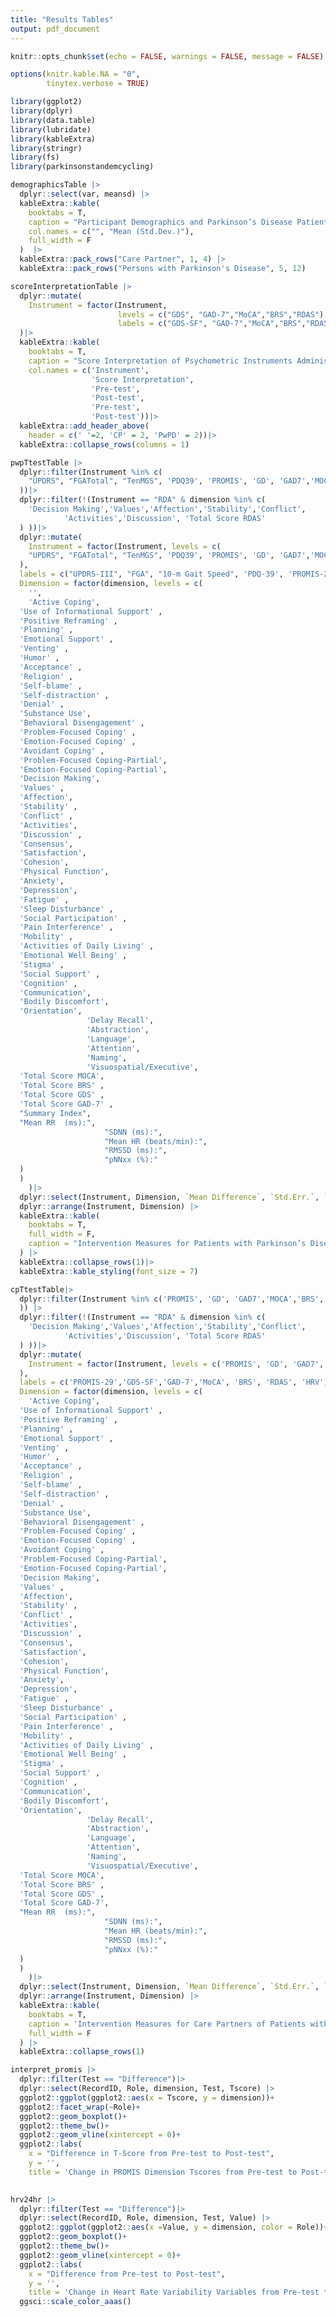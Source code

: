 ```yaml
---
title: "Results Tables"
output: pdf_document
---
```


```r
knitr::opts_chunk$set(echo = FALSE, warnings = FALSE, message = FALSE)

options(knitr.kable.NA = "0",
        tinytex.verbose = TRUE)

library(ggplot2)
library(dplyr)
library(data.table)
library(lubridate)
library(kableExtra)
library(stringr)
library(fs)
library(parkinsonstandemcycling)
```

```r
demographicsTable |>
  dplyr::select(var, meansd) |>
  kableExtra::kable(
    booktabs = T,
    caption = "Participant Demographics and Parkinson’s Disease Patient Clinical Measures",
    col.names = c("", "Mean (Std.Dev.)"),
    full_width = F
  )  |>
  kableExtra::pack_rows("Care Partner", 1, 4) |>
  kableExtra::pack_rows("Persons with Parkinson's Disease", 5, 12)
```

```r
scoreInterpretationTable |>
  dplyr::mutate(
    Instrument = factor(Instrument,
                        levels = c("GDS", "GAD-7","MoCA","BRS","RDAS"),
                        labels = c("GDS-SF", "GAD-7","MoCA","BRS","RDAS"))
  )|>
  kableExtra::kable(
    booktabs = T,
    caption = "Score Interpretation of Psychometric Instruments Administered",
    col.names = c('Instrument',
                  'Score Interpretation',
                  'Pre-test',
                  'Post-test',
                  'Pre-test',
                  'Post-test'))|>
  kableExtra::add_header_above(
    header = c(' '=2, 'CP' = 2, 'PwPD' = 2))|>
  kableExtra::collapse_rows(columns = 1)
```

```r
pwpTtestTable |>
  dplyr::filter(Instrument %in% c(
    "UPDRS", "FGATotal", "TenMGS", 'PDQ39', 'PROMIS', 'GD', 'GAD7','MOCA','BRS', 'RDA', 'HRV'
  ))|>
  dplyr::filter(!(Instrument == "RDA" & dimension %in% c(
    'Decision Making','Values','Affection','Stability','Conflict',
            'Activities','Discussion', 'Total Score RDAS'
  ) ))|>
  dplyr::mutate(
    Instrument = factor(Instrument, levels = c(
    "UPDRS", "FGATotal", "TenMGS", 'PDQ39', 'PROMIS', 'GD', 'GAD7','MOCA','BRS', 'RDA', 'HRV'
  ),
  labels = c("UPDRS-III", "FGA", "10-m Gait Speed", 'PDQ-39', 'PROMIS-29','GDS-SF','GAD-7','MoCA', 'BRS', 'RDAS', 'HRV')),
  Dimension = factor(dimension, levels = c(
    '',
    'Active Coping',
  'Use of Informational Support' ,
  'Positive Reframing' ,
  'Planning' ,
  'Emotional Support' ,
  'Venting' ,
  'Humor' ,
  'Acceptance' ,
  'Religion' ,
  'Self-blame' ,
  'Self-distraction' ,
  'Denial' ,
  'Substance Use',
  'Behavioral Disengagement' ,
  'Problem-Focused Coping' ,
  'Emotion-Focused Coping' ,
  'Avoidant Coping' ,
  'Problem-Focused Coping-Partial',
  'Emotion-Focused Coping-Partial',
  'Decision Making',
  'Values' ,
  'Affection',
  'Stability' ,
  'Conflict' ,
  'Activities',
  'Discussion' ,
  'Consensus',
  'Satisfaction',
  'Cohesion',
  'Physical Function',
  'Anxiety',
  'Depression',
  'Fatigue' ,
  'Sleep Disturbance' ,
  'Social Participation' ,
  'Pain Interference' ,
  'Mobility' ,
  'Activities of Daily Living' ,
  'Emotional Well Being' ,
  'Stigma' ,
  'Social Support' ,
  'Cognition' ,
  'Communication',
  'Bodily Discomfort',
  'Orientation',
                 'Delay Recall',
                 'Abstraction',
                 'Language',
                 'Attention',
                 'Naming',
                 'Visuospatial/Executive',
  'Total Score MOCA',
  'Total Score BRS' ,
  'Total Score GDS' ,
  'Total Score GAD-7' ,
  "Summary Index",
  "Mean RR  (ms):",
                     "SDNN (ms):",
                     "Mean HR (beats/min):",
                     "RMSSD (ms):",
                     "pNNxx (%):"
  )
  )
    )|>
  dplyr::select(Instrument, Dimension, `Mean Difference`, `Std.Err.`, `95% CI`, `p-value`, t, df)|>
  dplyr::arrange(Instrument, Dimension) |>
  kableExtra::kable(
    booktabs = T,
    full_width = F,
    caption = "Intervention Measures for Patients with Parkinson’s Disease"
  ) |>
  kableExtra::collapse_rows(1)|>
  kableExtra::kable_styling(font_size = 7)
```

```r
cpTtestTable|>
  dplyr::filter(Instrument %in% c('PROMIS', 'GD', 'GAD7','MOCA','BRS', 'RDA', 'HRV'
  )) |>
  dplyr::filter(!(Instrument == "RDA" & dimension %in% c(
    'Decision Making','Values','Affection','Stability','Conflict',
            'Activities','Discussion', 'Total Score RDAS'
  ) ))|>
  dplyr::mutate(
    Instrument = factor(Instrument, levels = c('PROMIS', 'GD', 'GAD7','MOCA','BRS', 'RDA', "HRV"
  ),
  labels = c('PROMIS-29','GDS-SF','GAD-7','MoCA', 'BRS', 'RDAS', 'HRV')),
  Dimension = factor(dimension, levels = c(
    'Active Coping',
  'Use of Informational Support' ,
  'Positive Reframing' ,
  'Planning' ,
  'Emotional Support' ,
  'Venting' ,
  'Humor' ,
  'Acceptance' ,
  'Religion' ,
  'Self-blame' ,
  'Self-distraction' ,
  'Denial' ,
  'Substance Use',
  'Behavioral Disengagement' ,
  'Problem-Focused Coping' ,
  'Emotion-Focused Coping' ,
  'Avoidant Coping' ,
  'Problem-Focused Coping-Partial',
  'Emotion-Focused Coping-Partial',
  'Decision Making',
  'Values' ,
  'Affection',
  'Stability' ,
  'Conflict' ,
  'Activities',
  'Discussion' ,
  'Consensus',
  'Satisfaction',
  'Cohesion',
  'Physical Function',
  'Anxiety',
  'Depression',
  'Fatigue' ,
  'Sleep Disturbance' ,
  'Social Participation' ,
  'Pain Interference' ,
  'Mobility' ,
  'Activities of Daily Living' ,
  'Emotional Well Being' ,
  'Stigma' ,
  'Social Support' ,
  'Cognition' ,
  'Communication',
  'Bodily Discomfort',
  'Orientation',
                 'Delay Recall',
                 'Abstraction',
                 'Language',
                 'Attention',
                 'Naming',
                 'Visuospatial/Executive',
  'Total Score MOCA',
  'Total Score BRS' ,
  'Total Score GDS' ,
  'Total Score GAD-7',
  "Mean RR  (ms):",
                     "SDNN (ms):",
                     "Mean HR (beats/min):",
                     "RMSSD (ms):",
                     "pNNxx (%):"
  )
  )
    )|>
  dplyr::select(Instrument, Dimension, `Mean Difference`, `Std.Err.`, `95% CI`, `p-value`, t, df) |>
  dplyr::arrange(Instrument, Dimension) |>
  kableExtra::kable(
    booktabs = T,
    caption = 'Intervention Measures for Care Partners of Patients with Parkinson’s Disease',
    full_width = F
  ) |>
  kableExtra::collapse_rows(1)
```


```r
interpret_promis |>
  dplyr::filter(Test == "Difference")|>
  dplyr::select(RecordID, Role, dimension, Test, Tscore) |>
  ggplot2::ggplot(ggplot2::aes(x = Tscore, y = dimension))+
  ggplot2::facet_wrap(~Role)+
  ggplot2::geom_boxplot()+
  ggplot2::theme_bw()+
  ggplot2::geom_vline(xintercept = 0)+
  ggplot2::labs(
    x = "Difference in T-Score from Pre-test to Post-test",
    y = '', 
    title = 'Change in PROMIS Dimension Tscores from Pre-test to Post-test')
  
```

```r
hrv24hr |>
  dplyr::filter(Test == "Difference")|>
  dplyr::select(RecordID, Role, dimension, Test, Value) |>
  ggplot2::ggplot(ggplot2::aes(x =Value, y = dimension, color = Role))+
  ggplot2::geom_boxplot()+
  ggplot2::theme_bw()+
  ggplot2::geom_vline(xintercept = 0)+
  ggplot2::labs(
    x = "Difference from Pre-test to Post-test",
    y = '', 
    title = 'Change in Heart Rate Variability Variables from Pre-test to Post-test')+
  ggsci::scale_color_aaas()
```

